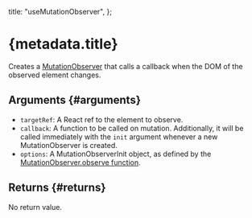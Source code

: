   title: "useMutationObserver",
};


# {metadata.title}

Creates a [MutationObserver](https://developer.mozilla.org/en-US/docs/Web/API/MutationObserver) that calls a callback when the DOM of the observed element changes. 

## Arguments \{#arguments}

- `targetRef`: A React ref to the element to observe.
- `callback`: A function to be called on mutation. Additionally, it will be called immediately with the `init` argument whenever a new MutationObserver is created.
- `options`: A MutationObserverInit object, as defined by the [MutationObserver.observe function](https://developer.mozilla.org/en-US/docs/Web/API/MutationObserver/observe).

## Returns \{#returns}

No return value.

